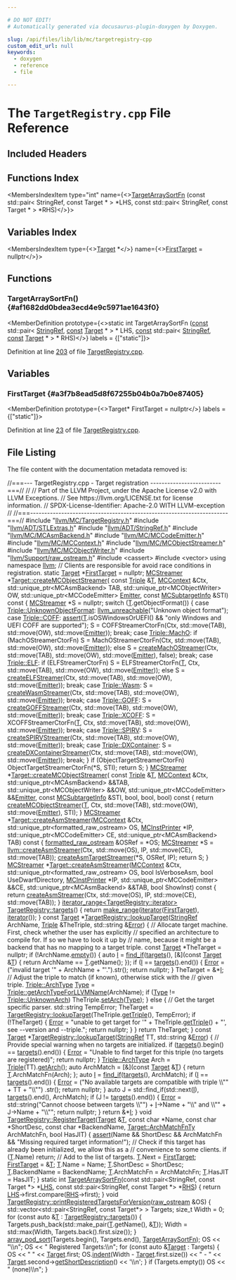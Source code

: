 ```yaml
---

# DO NOT EDIT!
# Automatically generated via docusaurus-plugin-doxygen by Doxygen.

slug: /api/files/lib/lib/mc/targetregistry-cpp
custom_edit_url: null
keywords:
  - doxygen
  - reference
  - file

---
```





# The `TargetRegistry.cpp` File Reference

<DoxygenPage pluginConfig={pluginConfig}>



## Included Headers

<IncludesList>
<IncludesListItem
  filePath="llvm/MC/TargetRegistry.h"
  permalink="/docs/api/files/include/include/llvm/include/llvm/mc/targetregistry-h"
  isLocal="true" />
<IncludesListItem
  filePath="llvm/ADT/STLExtras.h"
  permalink="/docs/api/files/include/include/llvm/include/llvm/adt/stlextras-h"
  isLocal="true" />
<IncludesListItem
  filePath="llvm/ADT/StringRef.h"
  permalink="/docs/api/files/include/include/llvm/include/llvm/adt/stringref-h"
  isLocal="true" />
<IncludesListItem
  filePath="llvm/MC/MCAsmBackend.h"
  permalink="/docs/api/files/include/include/llvm/include/llvm/mc/mcasmbackend-h"
  isLocal="true" />
<IncludesListItem
  filePath="llvm/MC/MCCodeEmitter.h"
  permalink="/docs/api/files/include/include/llvm/include/llvm/mc/mccodeemitter-h"
  isLocal="true" />
<IncludesListItem
  filePath="llvm/MC/MCContext.h"
  permalink="/docs/api/files/include/include/llvm/include/llvm/mc/mccontext-h"
  isLocal="true" />
<IncludesListItem
  filePath="llvm/MC/MCObjectStreamer.h"
  permalink="/docs/api/files/include/include/llvm/include/llvm/mc/mcobjectstreamer-h"
  isLocal="true" />
<IncludesListItem
  filePath="llvm/MC/MCObjectWriter.h"
  permalink="/docs/api/files/include/include/llvm/include/llvm/mc/mcobjectwriter-h"
  isLocal="true" />
<IncludesListItem
  filePath="llvm/Support/raw_ostream.h"
  permalink="/docs/api/files/include/include/llvm/include/llvm/support/raw-ostream-h"
  isLocal="true" />
<IncludesListItem
  filePath="cassert"
  permalink=""
  isLocal="false" />
<IncludesListItem
  filePath="vector"
  permalink=""
  isLocal="false" />
</IncludesList>

## Functions Index

<MembersIndex>

<MembersIndexItem
  type="int"
  name={<><a href="#af1682dd0bdea3ecd4e9c5971ae1643f0">TargetArraySortFn</a> (const std::pair&lt; StringRef, const Target &#42; &gt; &#42;LHS, const std::pair&lt; StringRef, const Target &#42; &gt; &#42;RHS)</>}>
</MembersIndexItem>

</MembersIndex>

## Variables Index

<MembersIndex>

<MembersIndexItem
  type={<><a href="/docs/api/classes/llvm/target">Target</a> &#42;</>}
  name={<><a href="#a3f7b8ead5d8f67255b04b0a7b0e87405">FirstTarget</a> = nullptr</>}>
</MembersIndexItem>

</MembersIndex>


<SectionDefinition>

## Functions

### TargetArraySortFn() {#af1682dd0bdea3ecd4e9c5971ae1643f0}

<MemberDefinition
  prototype={<>static int TargetArraySortFn (<a href="/docs/api/files/lib/lib/target/lib/target/aarch64/aarch64promoteconstant-cpp/#a90f8350fecae261c25be85d38b451bff">const</a> std::pair&lt; <a href="/docs/api/classes/llvm/stringref">StringRef</a>, <a href="/docs/api/files/lib/lib/target/lib/target/aarch64/aarch64promoteconstant-cpp/#a90f8350fecae261c25be85d38b451bff">const</a> <a href="/docs/api/classes/llvm/target">Target</a> &#42; &gt; &#42; LHS, <a href="/docs/api/files/lib/lib/target/lib/target/aarch64/aarch64promoteconstant-cpp/#a90f8350fecae261c25be85d38b451bff">const</a> std::pair&lt; <a href="/docs/api/classes/llvm/stringref">StringRef</a>, <a href="/docs/api/files/lib/lib/target/lib/target/aarch64/aarch64promoteconstant-cpp/#a90f8350fecae261c25be85d38b451bff">const</a> <a href="/docs/api/classes/llvm/target">Target</a> &#42; &gt; &#42; RHS)</>}
  labels = {["static"]}>

Definition at line <a href="#l00203">203</a> of file <a href="/docs/api/files/lib/lib/mc/targetregistry-cpp">TargetRegistry.cpp</a>.
</MemberDefinition>

</SectionDefinition>

<SectionDefinition>

## Variables

### FirstTarget {#a3f7b8ead5d8f67255b04b0a7b0e87405}

<MemberDefinition
  prototype={<>Target&#42; FirstTarget = nullptr</>}
  labels = {["static"]}>

Definition at line <a href="#l00023">23</a> of file <a href="/docs/api/files/lib/lib/mc/targetregistry-cpp">TargetRegistry.cpp</a>.
</MemberDefinition>

</SectionDefinition>

## File Listing

The file content with the documentation metadata removed is:

<ProgramListing>

<Link id="l00001" /><CodeLine lineNumber="1"><Highlight kind="comment">//===--- TargetRegistry.cpp - Target registration -------------------------===//</Highlight><Highlight kind="normal"></Highlight></CodeLine>
<Link id="l00002" /><CodeLine lineNumber="2"><Highlight kind="normal"></Highlight><Highlight kind="comment">//</Highlight><Highlight kind="normal"></Highlight></CodeLine>
<Link id="l00003" /><CodeLine lineNumber="3"><Highlight kind="normal"></Highlight><Highlight kind="comment">// Part of the LLVM Project, under the Apache License v2.0 with LLVM Exceptions.</Highlight><Highlight kind="normal"></Highlight></CodeLine>
<Link id="l00004" /><CodeLine lineNumber="4"><Highlight kind="normal"></Highlight><Highlight kind="comment">// See https://llvm.org/LICENSE.txt for license information.</Highlight><Highlight kind="normal"></Highlight></CodeLine>
<Link id="l00005" /><CodeLine lineNumber="5"><Highlight kind="normal"></Highlight><Highlight kind="comment">// SPDX-License-Identifier: Apache-2.0 WITH LLVM-exception</Highlight><Highlight kind="normal"></Highlight></CodeLine>
<Link id="l00006" /><CodeLine lineNumber="6"><Highlight kind="normal"></Highlight><Highlight kind="comment">//</Highlight><Highlight kind="normal"></Highlight></CodeLine>
<Link id="l00007" /><CodeLine lineNumber="7"><Highlight kind="normal"></Highlight><Highlight kind="comment">//===----------------------------------------------------------------------===//</Highlight><Highlight kind="normal"></Highlight></CodeLine>
<Link id="l00008" /><CodeLine lineNumber="8"><Highlight kind="normal"></Highlight></CodeLine>
<Link id="l00009" /><CodeLine lineNumber="9"><Highlight kind="normal"></Highlight><Highlight kind="preprocessor">#include &quot;<a href="/docs/api/files/include/include/llvm/include/llvm/mc/targetregistry-h">llvm/MC/TargetRegistry.h</a>&quot;</Highlight><Highlight kind="normal"></Highlight></CodeLine>
<Link id="l00010" /><CodeLine lineNumber="10"><Highlight kind="normal"></Highlight><Highlight kind="preprocessor">#include &quot;<a href="/docs/api/files/include/include/llvm/include/llvm/adt/stlextras-h">llvm/ADT/STLExtras.h</a>&quot;</Highlight><Highlight kind="normal"></Highlight></CodeLine>
<Link id="l00011" /><CodeLine lineNumber="11"><Highlight kind="normal"></Highlight><Highlight kind="preprocessor">#include &quot;<a href="/docs/api/files/include/include/llvm/include/llvm/adt/stringref-h">llvm/ADT/StringRef.h</a>&quot;</Highlight><Highlight kind="normal"></Highlight></CodeLine>
<Link id="l00012" /><CodeLine lineNumber="12"><Highlight kind="normal"></Highlight><Highlight kind="preprocessor">#include &quot;<a href="/docs/api/files/include/include/llvm/include/llvm/mc/mcasmbackend-h">llvm/MC/MCAsmBackend.h</a>&quot;</Highlight><Highlight kind="normal"></Highlight></CodeLine>
<Link id="l00013" /><CodeLine lineNumber="13"><Highlight kind="normal"></Highlight><Highlight kind="preprocessor">#include &quot;<a href="/docs/api/files/include/include/llvm/include/llvm/mc/mccodeemitter-h">llvm/MC/MCCodeEmitter.h</a>&quot;</Highlight><Highlight kind="normal"></Highlight></CodeLine>
<Link id="l00014" /><CodeLine lineNumber="14"><Highlight kind="normal"></Highlight><Highlight kind="preprocessor">#include &quot;<a href="/docs/api/files/include/include/llvm/include/llvm/mc/mccontext-h">llvm/MC/MCContext.h</a>&quot;</Highlight><Highlight kind="normal"></Highlight></CodeLine>
<Link id="l00015" /><CodeLine lineNumber="15"><Highlight kind="normal"></Highlight><Highlight kind="preprocessor">#include &quot;<a href="/docs/api/files/include/include/llvm/include/llvm/mc/mcobjectstreamer-h">llvm/MC/MCObjectStreamer.h</a>&quot;</Highlight><Highlight kind="normal"></Highlight></CodeLine>
<Link id="l00016" /><CodeLine lineNumber="16"><Highlight kind="normal"></Highlight><Highlight kind="preprocessor">#include &quot;<a href="/docs/api/files/include/include/llvm/include/llvm/mc/mcobjectwriter-h">llvm/MC/MCObjectWriter.h</a>&quot;</Highlight><Highlight kind="normal"></Highlight></CodeLine>
<Link id="l00017" /><CodeLine lineNumber="17"><Highlight kind="normal"></Highlight><Highlight kind="preprocessor">#include &quot;<a href="/docs/api/files/include/include/llvm/include/llvm/support/raw-ostream-h">llvm/Support/raw&#95;ostream.h</a>&quot;</Highlight><Highlight kind="normal"></Highlight></CodeLine>
<Link id="l00018" /><CodeLine lineNumber="18"><Highlight kind="normal"></Highlight><Highlight kind="preprocessor">#include &lt;cassert&gt;</Highlight><Highlight kind="normal"></Highlight></CodeLine>
<Link id="l00019" /><CodeLine lineNumber="19"><Highlight kind="normal"></Highlight><Highlight kind="preprocessor">#include &lt;vector&gt;</Highlight><Highlight kind="normal"></Highlight></CodeLine>
<Link id="l00020" /><CodeLine lineNumber="20"><Highlight kind="normal"></Highlight><Highlight kind="keyword">using namespace </Highlight><Highlight kind="normal"><a href="/docs/api/namespaces/llvm">llvm</a>;</Highlight></CodeLine>
<Link id="l00021" /><CodeLine lineNumber="21"><Highlight kind="normal"></Highlight></CodeLine>
<Link id="l00022" /><CodeLine lineNumber="22"><Highlight kind="normal"></Highlight><Highlight kind="comment">// Clients are responsible for avoid race conditions in registration.</Highlight><Highlight kind="normal"></Highlight></CodeLine>
<Link id="l00023" /><CodeLine lineNumber="23" lineLink="#a3f7b8ead5d8f67255b04b0a7b0e87405"><Highlight kind="normal"></Highlight><Highlight kind="keyword">static</Highlight><Highlight kind="normal"> <a href="/docs/api/classes/llvm/target">Target</a> &#42;<a href="#a3f7b8ead5d8f67255b04b0a7b0e87405">FirstTarget</a> = </Highlight><Highlight kind="keyword">nullptr</Highlight><Highlight kind="normal">;</Highlight></CodeLine>
<Link id="l00024" /><CodeLine lineNumber="24"><Highlight kind="normal"></Highlight></CodeLine>
<Link id="l00025" /><CodeLine lineNumber="25" lineLink="/docs/api/classes/llvm/target/#a7c1c0e56c4d13dab0c027120fadcafe7"><Highlight kind="normal"><a href="/docs/api/classes/llvm/mcstreamer">MCStreamer</a> &#42;<a href="/docs/api/classes/llvm/target/#a7c1c0e56c4d13dab0c027120fadcafe7">Target::createMCObjectStreamer</a>(</Highlight></CodeLine>
<Link id="l00026" /><CodeLine lineNumber="26"><Highlight kind="normal">    </Highlight><Highlight kind="keyword">const</Highlight><Highlight kind="normal"> <a href="/docs/api/classes/llvm/triple">Triple</a> &amp;<a href="/docs/api/files/lib/lib/target/lib/target/mips/mips16isellowering-cpp/#a0acb682b8260ab1c60b918599864e2e5">T</a>, <a href="/docs/api/classes/llvm/mccontext">MCContext</a> &amp;Ctx, std::unique&#95;ptr&lt;MCAsmBackend&gt; TAB,</Highlight></CodeLine>
<Link id="l00027" /><CodeLine lineNumber="27"><Highlight kind="normal">    std::unique&#95;ptr&lt;MCObjectWriter&gt; OW, std::unique&#95;ptr&lt;MCCodeEmitter&gt; <a href="/docs/api/files/lib/lib/target/lib/target/directx/dxcontainerglobals-cpp/#a4e37c99d7f846fd82966c68def83c4fc">Emitter</a>,</Highlight></CodeLine>
<Link id="l00028" /><CodeLine lineNumber="28"><Highlight kind="normal">    </Highlight><Highlight kind="keyword">const</Highlight><Highlight kind="normal"> <a href="/docs/api/classes/llvm/mcsubtargetinfo">MCSubtargetInfo</a> &amp;STI)</Highlight><Highlight kind="keyword"> const </Highlight><Highlight kind="normal">&#123;</Highlight></CodeLine>
<Link id="l00029" /><CodeLine lineNumber="29"><Highlight kind="normal">  <a href="/docs/api/classes/llvm/mcstreamer">MCStreamer</a> &#42;S = </Highlight><Highlight kind="keyword">nullptr</Highlight><Highlight kind="normal">;</Highlight></CodeLine>
<Link id="l00030" /><CodeLine lineNumber="30"><Highlight kind="normal">  </Highlight><Highlight kind="keywordflow">switch</Highlight><Highlight kind="normal"> (<a href="/docs/api/files/lib/lib/target/lib/target/mips/mips16isellowering-cpp/#a0acb682b8260ab1c60b918599864e2e5">T</a>.getObjectFormat()) &#123;</Highlight></CodeLine>
<Link id="l00031" /><CodeLine lineNumber="31"><Highlight kind="normal">  </Highlight><Highlight kind="keywordflow">case</Highlight><Highlight kind="normal"> <a href="/docs/api/classes/llvm/triple/#a83e907e55fa50e093caa96a0aff96201af2f88d8b470958614a01866d4714b5a4">Triple::UnknownObjectFormat</a>:</Highlight></CodeLine>
<Link id="l00032" /><CodeLine lineNumber="32"><Highlight kind="normal">    <a href="/docs/api/files/include/include/llvm/include/llvm/support/errorhandling-h/#ace243f5c25697a1107cce46626b3dc94">llvm&#95;unreachable</a>(</Highlight><Highlight kind="stringliteral">&quot;Unknown object format&quot;</Highlight><Highlight kind="normal">);</Highlight></CodeLine>
<Link id="l00033" /><CodeLine lineNumber="33"><Highlight kind="normal">  </Highlight><Highlight kind="keywordflow">case</Highlight><Highlight kind="normal"> <a href="/docs/api/classes/llvm/triple/#a83e907e55fa50e093caa96a0aff96201aa943abc041caa1cc4c074bbf38b76267">Triple::COFF</a>:</Highlight></CodeLine>
<Link id="l00034" /><CodeLine lineNumber="34"><Highlight kind="normal">    <a href="/docs/api/files/lib/lib/target/lib/target/amdgpu/silowercontrolflow-cpp/#a4868c5d81c5ccc98c47aeab6244346a0">assert</a>(<a href="/docs/api/files/lib/lib/target/lib/target/mips/mips16isellowering-cpp/#a0acb682b8260ab1c60b918599864e2e5">T</a>.isOSWindowsOrUEFI() &amp;&amp; </Highlight><Highlight kind="stringliteral">&quot;only Windows and UEFI COFF are supported&quot;</Highlight><Highlight kind="normal">);</Highlight></CodeLine>
<Link id="l00035" /><CodeLine lineNumber="35"><Highlight kind="normal">    S = COFFStreamerCtorFn(Ctx, std::move(TAB), std::move(OW),</Highlight></CodeLine>
<Link id="l00036" /><CodeLine lineNumber="36"><Highlight kind="normal">                           std::move(<a href="/docs/api/files/lib/lib/target/lib/target/directx/dxcontainerglobals-cpp/#a4e37c99d7f846fd82966c68def83c4fc">Emitter</a>));</Highlight></CodeLine>
<Link id="l00037" /><CodeLine lineNumber="37"><Highlight kind="normal">    </Highlight><Highlight kind="keywordflow">break</Highlight><Highlight kind="normal">;</Highlight></CodeLine>
<Link id="l00038" /><CodeLine lineNumber="38"><Highlight kind="normal">  </Highlight><Highlight kind="keywordflow">case</Highlight><Highlight kind="normal"> <a href="/docs/api/classes/llvm/triple/#a83e907e55fa50e093caa96a0aff96201a2ed78f59e2d35011e1d1ed0ad96cf411">Triple::MachO</a>:</Highlight></CodeLine>
<Link id="l00039" /><CodeLine lineNumber="39"><Highlight kind="normal">    </Highlight><Highlight kind="keywordflow">if</Highlight><Highlight kind="normal"> (MachOStreamerCtorFn)</Highlight></CodeLine>
<Link id="l00040" /><CodeLine lineNumber="40"><Highlight kind="normal">      S = MachOStreamerCtorFn(Ctx, std::move(TAB), std::move(OW),</Highlight></CodeLine>
<Link id="l00041" /><CodeLine lineNumber="41"><Highlight kind="normal">                              std::move(<a href="/docs/api/files/lib/lib/target/lib/target/directx/dxcontainerglobals-cpp/#a4e37c99d7f846fd82966c68def83c4fc">Emitter</a>));</Highlight></CodeLine>
<Link id="l00042" /><CodeLine lineNumber="42"><Highlight kind="normal">    </Highlight><Highlight kind="keywordflow">else</Highlight><Highlight kind="normal"></Highlight></CodeLine>
<Link id="l00043" /><CodeLine lineNumber="43"><Highlight kind="normal">      S = <a href="/docs/api/namespaces/llvm/#a5b42169c0c7db325d62e91eae0950fa6">createMachOStreamer</a>(Ctx, std::move(TAB), std::move(OW),</Highlight></CodeLine>
<Link id="l00044" /><CodeLine lineNumber="44"><Highlight kind="normal">                              std::move(<a href="/docs/api/files/lib/lib/target/lib/target/directx/dxcontainerglobals-cpp/#a4e37c99d7f846fd82966c68def83c4fc">Emitter</a>), </Highlight><Highlight kind="keyword">false</Highlight><Highlight kind="normal">);</Highlight></CodeLine>
<Link id="l00045" /><CodeLine lineNumber="45"><Highlight kind="normal">    </Highlight><Highlight kind="keywordflow">break</Highlight><Highlight kind="normal">;</Highlight></CodeLine>
<Link id="l00046" /><CodeLine lineNumber="46"><Highlight kind="normal">  </Highlight><Highlight kind="keywordflow">case</Highlight><Highlight kind="normal"> <a href="/docs/api/classes/llvm/triple/#a83e907e55fa50e093caa96a0aff96201a456b64e26b8bcdbd8294689615d8a055">Triple::ELF</a>:</Highlight></CodeLine>
<Link id="l00047" /><CodeLine lineNumber="47"><Highlight kind="normal">    </Highlight><Highlight kind="keywordflow">if</Highlight><Highlight kind="normal"> (ELFStreamerCtorFn)</Highlight></CodeLine>
<Link id="l00048" /><CodeLine lineNumber="48"><Highlight kind="normal">      S = ELFStreamerCtorFn(<a href="/docs/api/files/lib/lib/target/lib/target/mips/mips16isellowering-cpp/#a0acb682b8260ab1c60b918599864e2e5">T</a>, Ctx, std::move(TAB), std::move(OW),</Highlight></CodeLine>
<Link id="l00049" /><CodeLine lineNumber="49"><Highlight kind="normal">                            std::move(<a href="/docs/api/files/lib/lib/target/lib/target/directx/dxcontainerglobals-cpp/#a4e37c99d7f846fd82966c68def83c4fc">Emitter</a>));</Highlight></CodeLine>
<Link id="l00050" /><CodeLine lineNumber="50"><Highlight kind="normal">    </Highlight><Highlight kind="keywordflow">else</Highlight><Highlight kind="normal"></Highlight></CodeLine>
<Link id="l00051" /><CodeLine lineNumber="51"><Highlight kind="normal">      S = <a href="/docs/api/namespaces/llvm/#a32337ea1e38b878e9d49d18531d147fe">createELFStreamer</a>(Ctx, std::move(TAB), std::move(OW),</Highlight></CodeLine>
<Link id="l00052" /><CodeLine lineNumber="52"><Highlight kind="normal">                            std::move(<a href="/docs/api/files/lib/lib/target/lib/target/directx/dxcontainerglobals-cpp/#a4e37c99d7f846fd82966c68def83c4fc">Emitter</a>));</Highlight></CodeLine>
<Link id="l00053" /><CodeLine lineNumber="53"><Highlight kind="normal">    </Highlight><Highlight kind="keywordflow">break</Highlight><Highlight kind="normal">;</Highlight></CodeLine>
<Link id="l00054" /><CodeLine lineNumber="54"><Highlight kind="normal">  </Highlight><Highlight kind="keywordflow">case</Highlight><Highlight kind="normal"> <a href="/docs/api/classes/llvm/triple/#a83e907e55fa50e093caa96a0aff96201a660d4029da29691e97daf8c8aabb1ffb">Triple::Wasm</a>:</Highlight></CodeLine>
<Link id="l00055" /><CodeLine lineNumber="55"><Highlight kind="normal">    S = <a href="/docs/api/namespaces/llvm/#ad5ec3e5ee553aba5637f24572b966e92">createWasmStreamer</a>(Ctx, std::move(TAB), std::move(OW),</Highlight></CodeLine>
<Link id="l00056" /><CodeLine lineNumber="56"><Highlight kind="normal">                           std::move(<a href="/docs/api/files/lib/lib/target/lib/target/directx/dxcontainerglobals-cpp/#a4e37c99d7f846fd82966c68def83c4fc">Emitter</a>));</Highlight></CodeLine>
<Link id="l00057" /><CodeLine lineNumber="57"><Highlight kind="normal">    </Highlight><Highlight kind="keywordflow">break</Highlight><Highlight kind="normal">;</Highlight></CodeLine>
<Link id="l00058" /><CodeLine lineNumber="58"><Highlight kind="normal">  </Highlight><Highlight kind="keywordflow">case</Highlight><Highlight kind="normal"> <a href="/docs/api/classes/llvm/triple/#a83e907e55fa50e093caa96a0aff96201a7d71851eea2209e547ae06c9c03768f5">Triple::GOFF</a>:</Highlight></CodeLine>
<Link id="l00059" /><CodeLine lineNumber="59"><Highlight kind="normal">    S = <a href="/docs/api/namespaces/llvm/#ad78786951b989f470f69d6a4c1fa03ff">createGOFFStreamer</a>(Ctx, std::move(TAB), std::move(OW),</Highlight></CodeLine>
<Link id="l00060" /><CodeLine lineNumber="60"><Highlight kind="normal">                           std::move(<a href="/docs/api/files/lib/lib/target/lib/target/directx/dxcontainerglobals-cpp/#a4e37c99d7f846fd82966c68def83c4fc">Emitter</a>));</Highlight></CodeLine>
<Link id="l00061" /><CodeLine lineNumber="61"><Highlight kind="normal">    </Highlight><Highlight kind="keywordflow">break</Highlight><Highlight kind="normal">;</Highlight></CodeLine>
<Link id="l00062" /><CodeLine lineNumber="62"><Highlight kind="normal">  </Highlight><Highlight kind="keywordflow">case</Highlight><Highlight kind="normal"> <a href="/docs/api/classes/llvm/triple/#a83e907e55fa50e093caa96a0aff96201a1f7d761ca747e66d2ac0caa0d54b1824">Triple::XCOFF</a>:</Highlight></CodeLine>
<Link id="l00063" /><CodeLine lineNumber="63"><Highlight kind="normal">    S = XCOFFStreamerCtorFn(<a href="/docs/api/files/lib/lib/target/lib/target/mips/mips16isellowering-cpp/#a0acb682b8260ab1c60b918599864e2e5">T</a>, Ctx, std::move(TAB), std::move(OW),</Highlight></CodeLine>
<Link id="l00064" /><CodeLine lineNumber="64"><Highlight kind="normal">                            std::move(<a href="/docs/api/files/lib/lib/target/lib/target/directx/dxcontainerglobals-cpp/#a4e37c99d7f846fd82966c68def83c4fc">Emitter</a>));</Highlight></CodeLine>
<Link id="l00065" /><CodeLine lineNumber="65"><Highlight kind="normal">    </Highlight><Highlight kind="keywordflow">break</Highlight><Highlight kind="normal">;</Highlight></CodeLine>
<Link id="l00066" /><CodeLine lineNumber="66"><Highlight kind="normal">  </Highlight><Highlight kind="keywordflow">case</Highlight><Highlight kind="normal"> <a href="/docs/api/classes/llvm/triple/#a83e907e55fa50e093caa96a0aff96201ae057411e10951f5a7dc545e6199c5490">Triple::SPIRV</a>:</Highlight></CodeLine>
<Link id="l00067" /><CodeLine lineNumber="67"><Highlight kind="normal">    S = <a href="/docs/api/namespaces/llvm/#addeab61525f94c5212dea16310bf8feb">createSPIRVStreamer</a>(Ctx, std::move(TAB), std::move(OW),</Highlight></CodeLine>
<Link id="l00068" /><CodeLine lineNumber="68"><Highlight kind="normal">                            std::move(<a href="/docs/api/files/lib/lib/target/lib/target/directx/dxcontainerglobals-cpp/#a4e37c99d7f846fd82966c68def83c4fc">Emitter</a>));</Highlight></CodeLine>
<Link id="l00069" /><CodeLine lineNumber="69"><Highlight kind="normal">    </Highlight><Highlight kind="keywordflow">break</Highlight><Highlight kind="normal">;</Highlight></CodeLine>
<Link id="l00070" /><CodeLine lineNumber="70"><Highlight kind="normal">  </Highlight><Highlight kind="keywordflow">case</Highlight><Highlight kind="normal"> <a href="/docs/api/classes/llvm/triple/#a83e907e55fa50e093caa96a0aff96201a382f97aab858a35311f657a88f998a68">Triple::DXContainer</a>:</Highlight></CodeLine>
<Link id="l00071" /><CodeLine lineNumber="71"><Highlight kind="normal">    S = <a href="/docs/api/namespaces/llvm/#ac739b73fab1d38f4ec8a2a9f2e86b2e3">createDXContainerStreamer</a>(Ctx, std::move(TAB), std::move(OW),</Highlight></CodeLine>
<Link id="l00072" /><CodeLine lineNumber="72"><Highlight kind="normal">                                  std::move(<a href="/docs/api/files/lib/lib/target/lib/target/directx/dxcontainerglobals-cpp/#a4e37c99d7f846fd82966c68def83c4fc">Emitter</a>));</Highlight></CodeLine>
<Link id="l00073" /><CodeLine lineNumber="73"><Highlight kind="normal">    </Highlight><Highlight kind="keywordflow">break</Highlight><Highlight kind="normal">;</Highlight></CodeLine>
<Link id="l00074" /><CodeLine lineNumber="74"><Highlight kind="normal">  &#125;</Highlight></CodeLine>
<Link id="l00075" /><CodeLine lineNumber="75"><Highlight kind="normal">  </Highlight><Highlight kind="keywordflow">if</Highlight><Highlight kind="normal"> (ObjectTargetStreamerCtorFn)</Highlight></CodeLine>
<Link id="l00076" /><CodeLine lineNumber="76"><Highlight kind="normal">    ObjectTargetStreamerCtorFn(&#42;S, STI);</Highlight></CodeLine>
<Link id="l00077" /><CodeLine lineNumber="77"><Highlight kind="normal">  </Highlight><Highlight kind="keywordflow">return</Highlight><Highlight kind="normal"> S;</Highlight></CodeLine>
<Link id="l00078" /><CodeLine lineNumber="78"><Highlight kind="normal">&#125;</Highlight></CodeLine>
<Link id="l00079" /><CodeLine lineNumber="79"><Highlight kind="normal"></Highlight></CodeLine>
<Link id="l00080" /><CodeLine lineNumber="80" lineLink="/docs/api/classes/llvm/target/#a2e145aae51e0dbfdc45799f2b81d314c"><Highlight kind="normal"><a href="/docs/api/classes/llvm/mcstreamer">MCStreamer</a> &#42;<a href="/docs/api/classes/llvm/target/#a7c1c0e56c4d13dab0c027120fadcafe7">Target::createMCObjectStreamer</a>(</Highlight></CodeLine>
<Link id="l00081" /><CodeLine lineNumber="81"><Highlight kind="normal">    </Highlight><Highlight kind="keyword">const</Highlight><Highlight kind="normal"> <a href="/docs/api/classes/llvm/triple">Triple</a> &amp;<a href="/docs/api/files/lib/lib/target/lib/target/mips/mips16isellowering-cpp/#a0acb682b8260ab1c60b918599864e2e5">T</a>, <a href="/docs/api/classes/llvm/mccontext">MCContext</a> &amp;Ctx, std::unique&#95;ptr&lt;MCAsmBackend&gt; &amp;&amp;TAB,</Highlight></CodeLine>
<Link id="l00082" /><CodeLine lineNumber="82"><Highlight kind="normal">    std::unique&#95;ptr&lt;MCObjectWriter&gt; &amp;&amp;OW,</Highlight></CodeLine>
<Link id="l00083" /><CodeLine lineNumber="83"><Highlight kind="normal">    std::unique&#95;ptr&lt;MCCodeEmitter&gt; &amp;&amp;<a href="/docs/api/files/lib/lib/target/lib/target/directx/dxcontainerglobals-cpp/#a4e37c99d7f846fd82966c68def83c4fc">Emitter</a>, </Highlight><Highlight kind="keyword">const</Highlight><Highlight kind="normal"> <a href="/docs/api/classes/llvm/mcsubtargetinfo">MCSubtargetInfo</a> &amp;STI, </Highlight><Highlight kind="keywordtype">bool</Highlight><Highlight kind="normal">,</Highlight></CodeLine>
<Link id="l00084" /><CodeLine lineNumber="84"><Highlight kind="normal">    </Highlight><Highlight kind="keywordtype">bool</Highlight><Highlight kind="normal">, </Highlight><Highlight kind="keywordtype">bool</Highlight><Highlight kind="normal">)</Highlight><Highlight kind="keyword"> const </Highlight><Highlight kind="normal">&#123;</Highlight></CodeLine>
<Link id="l00085" /><CodeLine lineNumber="85"><Highlight kind="normal">  </Highlight><Highlight kind="keywordflow">return</Highlight><Highlight kind="normal"> <a href="/docs/api/classes/llvm/target/#a7c1c0e56c4d13dab0c027120fadcafe7">createMCObjectStreamer</a>(<a href="/docs/api/files/lib/lib/target/lib/target/mips/mips16isellowering-cpp/#a0acb682b8260ab1c60b918599864e2e5">T</a>, Ctx, std::move(TAB), std::move(OW),</Highlight></CodeLine>
<Link id="l00086" /><CodeLine lineNumber="86"><Highlight kind="normal">                                std::move(<a href="/docs/api/files/lib/lib/target/lib/target/directx/dxcontainerglobals-cpp/#a4e37c99d7f846fd82966c68def83c4fc">Emitter</a>), STI);</Highlight></CodeLine>
<Link id="l00087" /><CodeLine lineNumber="87"><Highlight kind="normal">&#125;</Highlight></CodeLine>
<Link id="l00088" /><CodeLine lineNumber="88"><Highlight kind="normal"></Highlight></CodeLine>
<Link id="l00089" /><CodeLine lineNumber="89" lineLink="/docs/api/classes/llvm/target/#aef9d1d02691bc877336d27be1c71a1c6"><Highlight kind="normal"><a href="/docs/api/classes/llvm/mcstreamer">MCStreamer</a> &#42;<a href="/docs/api/classes/llvm/target/#aef9d1d02691bc877336d27be1c71a1c6">Target::createAsmStreamer</a>(<a href="/docs/api/classes/llvm/mccontext">MCContext</a> &amp;Ctx,</Highlight></CodeLine>
<Link id="l00090" /><CodeLine lineNumber="90"><Highlight kind="normal">                                      std::unique&#95;ptr&lt;formatted&#95;raw&#95;ostream&gt; OS,</Highlight></CodeLine>
<Link id="l00091" /><CodeLine lineNumber="91"><Highlight kind="normal">                                      <a href="/docs/api/classes/llvm/mcinstprinter">MCInstPrinter</a> &#42;IP,</Highlight></CodeLine>
<Link id="l00092" /><CodeLine lineNumber="92"><Highlight kind="normal">                                      std::unique&#95;ptr&lt;MCCodeEmitter&gt; CE,</Highlight></CodeLine>
<Link id="l00093" /><CodeLine lineNumber="93"><Highlight kind="normal">                                      std::unique&#95;ptr&lt;MCAsmBackend&gt; TAB)</Highlight><Highlight kind="keyword"> const </Highlight><Highlight kind="normal">&#123;</Highlight></CodeLine>
<Link id="l00094" /><CodeLine lineNumber="94"><Highlight kind="normal">  <a href="/docs/api/classes/llvm/formatted-raw-ostream">formatted&#95;raw&#95;ostream</a> &amp;OSRef = &#42;OS;</Highlight></CodeLine>
<Link id="l00095" /><CodeLine lineNumber="95"><Highlight kind="normal">  <a href="/docs/api/classes/llvm/mcstreamer">MCStreamer</a> &#42;S = <a href="/docs/api/namespaces/llvm/#a24b9ec99014d8eeef69271383962ef91">llvm::createAsmStreamer</a>(Ctx, std::move(OS), IP,</Highlight></CodeLine>
<Link id="l00096" /><CodeLine lineNumber="96"><Highlight kind="normal">                                          std::move(CE), std::move(TAB));</Highlight></CodeLine>
<Link id="l00097" /><CodeLine lineNumber="97"><Highlight kind="normal">  <a href="/docs/api/classes/llvm/target/#a6eb8dbeb29b86c07753a74ae92b81809">createAsmTargetStreamer</a>(&#42;S, OSRef, IP);</Highlight></CodeLine>
<Link id="l00098" /><CodeLine lineNumber="98"><Highlight kind="normal">  </Highlight><Highlight kind="keywordflow">return</Highlight><Highlight kind="normal"> S;</Highlight></CodeLine>
<Link id="l00099" /><CodeLine lineNumber="99"><Highlight kind="normal">&#125;</Highlight></CodeLine>
<Link id="l00100" /><CodeLine lineNumber="100"><Highlight kind="normal"></Highlight></CodeLine>
<Link id="l00101" /><CodeLine lineNumber="101" lineLink="/docs/api/classes/llvm/target/#a711b9c28d7cb0fa600468e32dab39cf9"><Highlight kind="normal"><a href="/docs/api/classes/llvm/mcstreamer">MCStreamer</a> &#42;<a href="/docs/api/classes/llvm/target/#aef9d1d02691bc877336d27be1c71a1c6">Target::createAsmStreamer</a>(<a href="/docs/api/classes/llvm/mccontext">MCContext</a> &amp;Ctx,</Highlight></CodeLine>
<Link id="l00102" /><CodeLine lineNumber="102"><Highlight kind="normal">                                      std::unique&#95;ptr&lt;formatted&#95;raw&#95;ostream&gt; OS,</Highlight></CodeLine>
<Link id="l00103" /><CodeLine lineNumber="103"><Highlight kind="normal">                                      </Highlight><Highlight kind="keywordtype">bool</Highlight><Highlight kind="normal"> IsVerboseAsm, </Highlight><Highlight kind="keywordtype">bool</Highlight><Highlight kind="normal"> UseDwarfDirectory,</Highlight></CodeLine>
<Link id="l00104" /><CodeLine lineNumber="104"><Highlight kind="normal">                                      <a href="/docs/api/classes/llvm/mcinstprinter">MCInstPrinter</a> &#42;IP,</Highlight></CodeLine>
<Link id="l00105" /><CodeLine lineNumber="105"><Highlight kind="normal">                                      std::unique&#95;ptr&lt;MCCodeEmitter&gt; &amp;&amp;CE,</Highlight></CodeLine>
<Link id="l00106" /><CodeLine lineNumber="106"><Highlight kind="normal">                                      std::unique&#95;ptr&lt;MCAsmBackend&gt; &amp;&amp;TAB,</Highlight></CodeLine>
<Link id="l00107" /><CodeLine lineNumber="107"><Highlight kind="normal">                                      </Highlight><Highlight kind="keywordtype">bool</Highlight><Highlight kind="normal"> ShowInst)</Highlight><Highlight kind="keyword"> const </Highlight><Highlight kind="normal">&#123;</Highlight></CodeLine>
<Link id="l00108" /><CodeLine lineNumber="108"><Highlight kind="normal">  </Highlight><Highlight kind="keywordflow">return</Highlight><Highlight kind="normal"> <a href="/docs/api/classes/llvm/target/#aef9d1d02691bc877336d27be1c71a1c6">createAsmStreamer</a>(Ctx, std::move(OS), IP, std::move(CE),</Highlight></CodeLine>
<Link id="l00109" /><CodeLine lineNumber="109"><Highlight kind="normal">                           std::move(TAB));</Highlight></CodeLine>
<Link id="l00110" /><CodeLine lineNumber="110"><Highlight kind="normal">&#125;</Highlight></CodeLine>
<Link id="l00111" /><CodeLine lineNumber="111"><Highlight kind="normal"></Highlight></CodeLine>
<Link id="l00112" /><CodeLine lineNumber="112" lineLink="/docs/api/structs/llvm/targetregistry/#ad1ae7fa8c7edcabe75a0fef8b6b91b98"><Highlight kind="normal"><a href="/docs/api/classes/llvm/iterator-range">iterator&#95;range&lt;TargetRegistry::iterator&gt;</a> <a href="/docs/api/structs/llvm/targetregistry/#ad1ae7fa8c7edcabe75a0fef8b6b91b98">TargetRegistry::targets</a>() &#123;</Highlight></CodeLine>
<Link id="l00113" /><CodeLine lineNumber="113"><Highlight kind="normal">  </Highlight><Highlight kind="keywordflow">return</Highlight><Highlight kind="normal"> <a href="/docs/api/namespaces/llvm/#a341215803e83773a3e97860dc291f121">make&#95;range</a>(<a href="/docs/api/classes/llvm/targetregistry/iterator">iterator</a>(<a href="#a3f7b8ead5d8f67255b04b0a7b0e87405">FirstTarget</a>), <a href="/docs/api/classes/llvm/targetregistry/iterator">iterator</a>());</Highlight></CodeLine>
<Link id="l00114" /><CodeLine lineNumber="114"><Highlight kind="normal">&#125;</Highlight></CodeLine>
<Link id="l00115" /><CodeLine lineNumber="115"><Highlight kind="normal"></Highlight></CodeLine>
<Link id="l00116" /><CodeLine lineNumber="116" lineLink="/docs/api/structs/llvm/targetregistry/#a9a9a7989eeb174879ae8581e33e61824"><Highlight kind="normal"></Highlight><Highlight kind="keyword">const</Highlight><Highlight kind="normal"> <a href="/docs/api/classes/llvm/target">Target</a> &#42;<a href="/docs/api/structs/llvm/targetregistry/#a85a69009ec328d5835241f56fb62cc6d">TargetRegistry::lookupTarget</a>(<a href="/docs/api/classes/llvm/stringref">StringRef</a> ArchName,</Highlight></CodeLine>
<Link id="l00117" /><CodeLine lineNumber="117"><Highlight kind="normal">                                           <a href="/docs/api/classes/llvm/triple">Triple</a> &amp;TheTriple,</Highlight></CodeLine>
<Link id="l00118" /><CodeLine lineNumber="118"><Highlight kind="normal">                                           std::string &amp;<a href="/docs/api/classes/llvm/error">Error</a>) &#123;</Highlight></CodeLine>
<Link id="l00119" /><CodeLine lineNumber="119"><Highlight kind="normal">  </Highlight><Highlight kind="comment">// Allocate target machine.  First, check whether the user has explicitly</Highlight><Highlight kind="normal"></Highlight></CodeLine>
<Link id="l00120" /><CodeLine lineNumber="120"><Highlight kind="normal">  </Highlight><Highlight kind="comment">// specified an architecture to compile for. If so we have to look it up by</Highlight><Highlight kind="normal"></Highlight></CodeLine>
<Link id="l00121" /><CodeLine lineNumber="121"><Highlight kind="normal">  </Highlight><Highlight kind="comment">// name, because it might be a backend that has no mapping to a target triple.</Highlight><Highlight kind="normal"></Highlight></CodeLine>
<Link id="l00122" /><CodeLine lineNumber="122"><Highlight kind="normal">  </Highlight><Highlight kind="keyword">const</Highlight><Highlight kind="normal"> <a href="/docs/api/classes/llvm/target">Target</a> &#42;TheTarget = </Highlight><Highlight kind="keyword">nullptr</Highlight><Highlight kind="normal">;</Highlight></CodeLine>
<Link id="l00123" /><CodeLine lineNumber="123"><Highlight kind="normal">  </Highlight><Highlight kind="keywordflow">if</Highlight><Highlight kind="normal"> (!ArchName.<a href="/docs/api/classes/llvm/stringref/#a2dc80c585ad5882da8cae7b5968f7e74">empty</a>()) &#123;</Highlight></CodeLine>
<Link id="l00124" /><CodeLine lineNumber="124"><Highlight kind="normal">    </Highlight><Highlight kind="keyword">auto</Highlight><Highlight kind="normal"> <a href="/docs/api/files/lib/lib/support/md5-cpp/#ac0eafdc9ee161b71e7af98af736952fd">I</a> = <a href="/docs/api/namespaces/llvm/#ac78c09ae232b2ce188ff590d51e3c268">find&#95;if</a>(<a href="/docs/api/structs/llvm/targetregistry/#ad1ae7fa8c7edcabe75a0fef8b6b91b98">targets</a>(),</Highlight></CodeLine>
<Link id="l00125" /><CodeLine lineNumber="125"><Highlight kind="normal">                     &#91;&amp;&#93;(</Highlight><Highlight kind="keyword">const</Highlight><Highlight kind="normal"> <a href="/docs/api/classes/llvm/target">Target</a> &amp;<a href="/docs/api/files/lib/lib/target/lib/target/mips/mips16isellowering-cpp/#a0acb682b8260ab1c60b918599864e2e5">T</a>) &#123; </Highlight><Highlight kind="keywordflow">return</Highlight><Highlight kind="normal"> ArchName == <a href="/docs/api/files/lib/lib/target/lib/target/mips/mips16isellowering-cpp/#a0acb682b8260ab1c60b918599864e2e5">T</a>.getName(); &#125;);</Highlight></CodeLine>
<Link id="l00126" /><CodeLine lineNumber="126"><Highlight kind="normal"></Highlight></CodeLine>
<Link id="l00127" /><CodeLine lineNumber="127"><Highlight kind="normal">    </Highlight><Highlight kind="keywordflow">if</Highlight><Highlight kind="normal"> (<a href="/docs/api/files/lib/lib/support/md5-cpp/#ac0eafdc9ee161b71e7af98af736952fd">I</a> == <a href="/docs/api/structs/llvm/targetregistry/#ad1ae7fa8c7edcabe75a0fef8b6b91b98">targets</a>().end()) &#123;</Highlight></CodeLine>
<Link id="l00128" /><CodeLine lineNumber="128"><Highlight kind="normal">      <a href="/docs/api/classes/llvm/error">Error</a> = (</Highlight><Highlight kind="stringliteral">&quot;invalid target &#39;&quot;</Highlight><Highlight kind="normal"> + ArchName + </Highlight><Highlight kind="stringliteral">&quot;&#39;.&quot;</Highlight><Highlight kind="normal">).str();</Highlight></CodeLine>
<Link id="l00129" /><CodeLine lineNumber="129"><Highlight kind="normal">      </Highlight><Highlight kind="keywordflow">return</Highlight><Highlight kind="normal"> </Highlight><Highlight kind="keyword">nullptr</Highlight><Highlight kind="normal">;</Highlight></CodeLine>
<Link id="l00130" /><CodeLine lineNumber="130"><Highlight kind="normal">    &#125;</Highlight></CodeLine>
<Link id="l00131" /><CodeLine lineNumber="131"><Highlight kind="normal"></Highlight></CodeLine>
<Link id="l00132" /><CodeLine lineNumber="132"><Highlight kind="normal">    TheTarget = &amp;&#42;<a href="/docs/api/files/lib/lib/support/md5-cpp/#ac0eafdc9ee161b71e7af98af736952fd">I</a>;</Highlight></CodeLine>
<Link id="l00133" /><CodeLine lineNumber="133"><Highlight kind="normal"></Highlight></CodeLine>
<Link id="l00134" /><CodeLine lineNumber="134"><Highlight kind="normal">    </Highlight><Highlight kind="comment">// Adjust the triple to match (if known), otherwise stick with the</Highlight><Highlight kind="normal"></Highlight></CodeLine>
<Link id="l00135" /><CodeLine lineNumber="135"><Highlight kind="normal">    </Highlight><Highlight kind="comment">// given triple.</Highlight><Highlight kind="normal"></Highlight></CodeLine>
<Link id="l00136" /><CodeLine lineNumber="136"><Highlight kind="normal">    <a href="/docs/api/classes/llvm/triple/#a547abd13f7a3c063aa72c8192a868154">Triple::ArchType</a> <a href="/docs/api/classes/llvm/type">Type</a> = <a href="/docs/api/classes/llvm/triple/#a5d5efe3bb966ce825560b2e6dd46f8ec">Triple::getArchTypeForLLVMName</a>(ArchName);</Highlight></CodeLine>
<Link id="l00137" /><CodeLine lineNumber="137"><Highlight kind="normal">    </Highlight><Highlight kind="keywordflow">if</Highlight><Highlight kind="normal"> (<a href="/docs/api/classes/llvm/type">Type</a> != <a href="/docs/api/classes/llvm/triple/#a547abd13f7a3c063aa72c8192a868154a5b44ea359fcb23c7b1bfdc029979614c">Triple::UnknownArch</a>)</Highlight></CodeLine>
<Link id="l00138" /><CodeLine lineNumber="138"><Highlight kind="normal">      TheTriple.<a href="/docs/api/classes/llvm/triple/#af70f4019638c4a7cccaaad403c25c048">setArch</a>(<a href="/docs/api/classes/llvm/type">Type</a>);</Highlight></CodeLine>
<Link id="l00139" /><CodeLine lineNumber="139"><Highlight kind="normal">  &#125; </Highlight><Highlight kind="keywordflow">else</Highlight><Highlight kind="normal"> &#123;</Highlight></CodeLine>
<Link id="l00140" /><CodeLine lineNumber="140"><Highlight kind="normal">    </Highlight><Highlight kind="comment">// Get the target specific parser.</Highlight><Highlight kind="normal"></Highlight></CodeLine>
<Link id="l00141" /><CodeLine lineNumber="141"><Highlight kind="normal">    std::string TempError;</Highlight></CodeLine>
<Link id="l00142" /><CodeLine lineNumber="142"><Highlight kind="normal">    TheTarget = <a href="/docs/api/structs/llvm/targetregistry/#a85a69009ec328d5835241f56fb62cc6d">TargetRegistry::lookupTarget</a>(TheTriple.<a href="/docs/api/classes/llvm/triple/#a7bc9985614536143e793244dfb66028c">getTriple</a>(), TempError);</Highlight></CodeLine>
<Link id="l00143" /><CodeLine lineNumber="143"><Highlight kind="normal">    </Highlight><Highlight kind="keywordflow">if</Highlight><Highlight kind="normal"> (!TheTarget) &#123;</Highlight></CodeLine>
<Link id="l00144" /><CodeLine lineNumber="144"><Highlight kind="normal">      <a href="/docs/api/classes/llvm/error">Error</a> = </Highlight><Highlight kind="stringliteral">&quot;unable to get target for &#39;&quot;</Highlight><Highlight kind="normal"> + TheTriple.<a href="/docs/api/classes/llvm/triple/#a7bc9985614536143e793244dfb66028c">getTriple</a>() +</Highlight></CodeLine>
<Link id="l00145" /><CodeLine lineNumber="145"><Highlight kind="normal">              </Highlight><Highlight kind="stringliteral">&quot;&#39;, see --version and --triple.&quot;</Highlight><Highlight kind="normal">;</Highlight></CodeLine>
<Link id="l00146" /><CodeLine lineNumber="146"><Highlight kind="normal">      </Highlight><Highlight kind="keywordflow">return</Highlight><Highlight kind="normal"> </Highlight><Highlight kind="keyword">nullptr</Highlight><Highlight kind="normal">;</Highlight></CodeLine>
<Link id="l00147" /><CodeLine lineNumber="147"><Highlight kind="normal">    &#125;</Highlight></CodeLine>
<Link id="l00148" /><CodeLine lineNumber="148"><Highlight kind="normal">  &#125;</Highlight></CodeLine>
<Link id="l00149" /><CodeLine lineNumber="149"><Highlight kind="normal"></Highlight></CodeLine>
<Link id="l00150" /><CodeLine lineNumber="150"><Highlight kind="normal">  </Highlight><Highlight kind="keywordflow">return</Highlight><Highlight kind="normal"> TheTarget;</Highlight></CodeLine>
<Link id="l00151" /><CodeLine lineNumber="151"><Highlight kind="normal">&#125;</Highlight></CodeLine>
<Link id="l00152" /><CodeLine lineNumber="152"><Highlight kind="normal"></Highlight></CodeLine>
<Link id="l00153" /><CodeLine lineNumber="153" lineLink="/docs/api/structs/llvm/targetregistry/#a85a69009ec328d5835241f56fb62cc6d"><Highlight kind="normal"></Highlight><Highlight kind="keyword">const</Highlight><Highlight kind="normal"> <a href="/docs/api/classes/llvm/target">Target</a> &#42;<a href="/docs/api/structs/llvm/targetregistry/#a85a69009ec328d5835241f56fb62cc6d">TargetRegistry::lookupTarget</a>(<a href="/docs/api/classes/llvm/stringref">StringRef</a> TT, std::string &amp;<a href="/docs/api/classes/llvm/error">Error</a>) &#123;</Highlight></CodeLine>
<Link id="l00154" /><CodeLine lineNumber="154"><Highlight kind="normal">  </Highlight><Highlight kind="comment">// Provide special warning when no targets are initialized.</Highlight><Highlight kind="normal"></Highlight></CodeLine>
<Link id="l00155" /><CodeLine lineNumber="155"><Highlight kind="normal">  </Highlight><Highlight kind="keywordflow">if</Highlight><Highlight kind="normal"> (<a href="/docs/api/structs/llvm/targetregistry/#ad1ae7fa8c7edcabe75a0fef8b6b91b98">targets</a>().begin() == <a href="/docs/api/structs/llvm/targetregistry/#ad1ae7fa8c7edcabe75a0fef8b6b91b98">targets</a>().end()) &#123;</Highlight></CodeLine>
<Link id="l00156" /><CodeLine lineNumber="156"><Highlight kind="normal">    <a href="/docs/api/classes/llvm/error">Error</a> = </Highlight><Highlight kind="stringliteral">&quot;Unable to find target for this triple (no targets are registered)&quot;</Highlight><Highlight kind="normal">;</Highlight></CodeLine>
<Link id="l00157" /><CodeLine lineNumber="157"><Highlight kind="normal">    </Highlight><Highlight kind="keywordflow">return</Highlight><Highlight kind="normal"> </Highlight><Highlight kind="keyword">nullptr</Highlight><Highlight kind="normal">;</Highlight></CodeLine>
<Link id="l00158" /><CodeLine lineNumber="158"><Highlight kind="normal">  &#125;</Highlight></CodeLine>
<Link id="l00159" /><CodeLine lineNumber="159"><Highlight kind="normal">  <a href="/docs/api/classes/llvm/triple/#a547abd13f7a3c063aa72c8192a868154">Triple::ArchType</a> Arch = <a href="/docs/api/classes/llvm/triple">Triple</a>(TT).<a href="/docs/api/classes/llvm/triple/#a5fc23559f17bbe5ff83ec0fed0a5fdcf">getArch</a>();</Highlight></CodeLine>
<Link id="l00160" /><CodeLine lineNumber="160"><Highlight kind="normal">  </Highlight><Highlight kind="keyword">auto</Highlight><Highlight kind="normal"> ArchMatch = &#91;&amp;&#93;(</Highlight><Highlight kind="keyword">const</Highlight><Highlight kind="normal"> <a href="/docs/api/classes/llvm/target">Target</a> &amp;<a href="/docs/api/files/lib/lib/target/lib/target/mips/mips16isellowering-cpp/#a0acb682b8260ab1c60b918599864e2e5">T</a>) &#123; </Highlight><Highlight kind="keywordflow">return</Highlight><Highlight kind="normal"> <a href="/docs/api/files/lib/lib/target/lib/target/mips/mips16isellowering-cpp/#a0acb682b8260ab1c60b918599864e2e5">T</a>.ArchMatchFn(Arch); &#125;;</Highlight></CodeLine>
<Link id="l00161" /><CodeLine lineNumber="161"><Highlight kind="normal">  </Highlight><Highlight kind="keyword">auto</Highlight><Highlight kind="normal"> <a href="/docs/api/files/lib/lib/support/md5-cpp/#ac0eafdc9ee161b71e7af98af736952fd">I</a> = <a href="/docs/api/namespaces/llvm/#ac78c09ae232b2ce188ff590d51e3c268">find&#95;if</a>(<a href="/docs/api/structs/llvm/targetregistry/#ad1ae7fa8c7edcabe75a0fef8b6b91b98">targets</a>(), ArchMatch);</Highlight></CodeLine>
<Link id="l00162" /><CodeLine lineNumber="162"><Highlight kind="normal"></Highlight></CodeLine>
<Link id="l00163" /><CodeLine lineNumber="163"><Highlight kind="normal">  </Highlight><Highlight kind="keywordflow">if</Highlight><Highlight kind="normal"> (<a href="/docs/api/files/lib/lib/support/md5-cpp/#ac0eafdc9ee161b71e7af98af736952fd">I</a> == <a href="/docs/api/structs/llvm/targetregistry/#ad1ae7fa8c7edcabe75a0fef8b6b91b98">targets</a>().end()) &#123;</Highlight></CodeLine>
<Link id="l00164" /><CodeLine lineNumber="164"><Highlight kind="normal">    <a href="/docs/api/classes/llvm/error">Error</a> = (</Highlight><Highlight kind="stringliteral">&quot;No available targets are compatible with triple \\&quot;&quot;</Highlight><Highlight kind="normal"> + TT + </Highlight><Highlight kind="stringliteral">&quot;\\&quot;&quot;</Highlight><Highlight kind="normal">)</Highlight></CodeLine>
<Link id="l00165" /><CodeLine lineNumber="165"><Highlight kind="normal">                .str();</Highlight></CodeLine>
<Link id="l00166" /><CodeLine lineNumber="166"><Highlight kind="normal">    </Highlight><Highlight kind="keywordflow">return</Highlight><Highlight kind="normal"> </Highlight><Highlight kind="keyword">nullptr</Highlight><Highlight kind="normal">;</Highlight></CodeLine>
<Link id="l00167" /><CodeLine lineNumber="167"><Highlight kind="normal">  &#125;</Highlight></CodeLine>
<Link id="l00168" /><CodeLine lineNumber="168"><Highlight kind="normal"></Highlight></CodeLine>
<Link id="l00169" /><CodeLine lineNumber="169"><Highlight kind="normal">  </Highlight><Highlight kind="keyword">auto</Highlight><Highlight kind="normal"> J = std::find&#95;if(std::next(<a href="/docs/api/files/lib/lib/support/md5-cpp/#ac0eafdc9ee161b71e7af98af736952fd">I</a>), <a href="/docs/api/structs/llvm/targetregistry/#ad1ae7fa8c7edcabe75a0fef8b6b91b98">targets</a>().end(), ArchMatch);</Highlight></CodeLine>
<Link id="l00170" /><CodeLine lineNumber="170"><Highlight kind="normal">  </Highlight><Highlight kind="keywordflow">if</Highlight><Highlight kind="normal"> (J != <a href="/docs/api/structs/llvm/targetregistry/#ad1ae7fa8c7edcabe75a0fef8b6b91b98">targets</a>().end()) &#123;</Highlight></CodeLine>
<Link id="l00171" /><CodeLine lineNumber="171"><Highlight kind="normal">    <a href="/docs/api/classes/llvm/error">Error</a> = std::string(</Highlight><Highlight kind="stringliteral">&quot;Cannot choose between targets \\&quot;&quot;</Highlight><Highlight kind="normal">) + <a href="/docs/api/files/lib/lib/support/md5-cpp/#ac0eafdc9ee161b71e7af98af736952fd">I</a>-&gt;Name +</Highlight></CodeLine>
<Link id="l00172" /><CodeLine lineNumber="172"><Highlight kind="normal">            </Highlight><Highlight kind="stringliteral">&quot;\\&quot; and \\&quot;&quot;</Highlight><Highlight kind="normal"> + J-&gt;Name + </Highlight><Highlight kind="stringliteral">&quot;\\&quot;&quot;</Highlight><Highlight kind="normal">;</Highlight></CodeLine>
<Link id="l00173" /><CodeLine lineNumber="173"><Highlight kind="normal">    </Highlight><Highlight kind="keywordflow">return</Highlight><Highlight kind="normal"> </Highlight><Highlight kind="keyword">nullptr</Highlight><Highlight kind="normal">;</Highlight></CodeLine>
<Link id="l00174" /><CodeLine lineNumber="174"><Highlight kind="normal">  &#125;</Highlight></CodeLine>
<Link id="l00175" /><CodeLine lineNumber="175"><Highlight kind="normal"></Highlight></CodeLine>
<Link id="l00176" /><CodeLine lineNumber="176"><Highlight kind="normal">  </Highlight><Highlight kind="keywordflow">return</Highlight><Highlight kind="normal"> &amp;&#42;<a href="/docs/api/files/lib/lib/support/md5-cpp/#ac0eafdc9ee161b71e7af98af736952fd">I</a>;</Highlight></CodeLine>
<Link id="l00177" /><CodeLine lineNumber="177"><Highlight kind="normal">&#125;</Highlight></CodeLine>
<Link id="l00178" /><CodeLine lineNumber="178"><Highlight kind="normal"></Highlight></CodeLine>
<Link id="l00179" /><CodeLine lineNumber="179" lineLink="/docs/api/structs/llvm/targetregistry/#abb58373a69ea039dfcce69b9d1ba9ccb"><Highlight kind="normal"></Highlight><Highlight kind="keywordtype">void</Highlight><Highlight kind="normal"> <a href="/docs/api/structs/llvm/targetregistry/#abb58373a69ea039dfcce69b9d1ba9ccb">TargetRegistry::RegisterTarget</a>(<a href="/docs/api/classes/llvm/target">Target</a> &amp;<a href="/docs/api/files/lib/lib/target/lib/target/mips/mips16isellowering-cpp/#a0acb682b8260ab1c60b918599864e2e5">T</a>, </Highlight><Highlight kind="keyword">const</Highlight><Highlight kind="normal"> </Highlight><Highlight kind="keywordtype">char</Highlight><Highlight kind="normal"> &#42;Name,</Highlight></CodeLine>
<Link id="l00180" /><CodeLine lineNumber="180"><Highlight kind="normal">                                    </Highlight><Highlight kind="keyword">const</Highlight><Highlight kind="normal"> </Highlight><Highlight kind="keywordtype">char</Highlight><Highlight kind="normal"> &#42;ShortDesc,</Highlight></CodeLine>
<Link id="l00181" /><CodeLine lineNumber="181"><Highlight kind="normal">                                    </Highlight><Highlight kind="keyword">const</Highlight><Highlight kind="normal"> </Highlight><Highlight kind="keywordtype">char</Highlight><Highlight kind="normal"> &#42;BackendName,</Highlight></CodeLine>
<Link id="l00182" /><CodeLine lineNumber="182"><Highlight kind="normal">                                    <a href="/docs/api/classes/llvm/target/#a8246d27a463d60ef213642d571744a98">Target::ArchMatchFnTy</a> ArchMatchFn,</Highlight></CodeLine>
<Link id="l00183" /><CodeLine lineNumber="183"><Highlight kind="normal">                                    </Highlight><Highlight kind="keywordtype">bool</Highlight><Highlight kind="normal"> HasJIT) &#123;</Highlight></CodeLine>
<Link id="l00184" /><CodeLine lineNumber="184"><Highlight kind="normal">  <a href="/docs/api/files/lib/lib/target/lib/target/amdgpu/silowercontrolflow-cpp/#a4868c5d81c5ccc98c47aeab6244346a0">assert</a>(Name &amp;&amp; ShortDesc &amp;&amp; ArchMatchFn &amp;&amp;</Highlight></CodeLine>
<Link id="l00185" /><CodeLine lineNumber="185"><Highlight kind="normal">         </Highlight><Highlight kind="stringliteral">&quot;Missing required target information!&quot;</Highlight><Highlight kind="normal">);</Highlight></CodeLine>
<Link id="l00186" /><CodeLine lineNumber="186"><Highlight kind="normal"></Highlight></CodeLine>
<Link id="l00187" /><CodeLine lineNumber="187"><Highlight kind="normal">  </Highlight><Highlight kind="comment">// Check if this target has already been initialized, we allow this as a</Highlight><Highlight kind="normal"></Highlight></CodeLine>
<Link id="l00188" /><CodeLine lineNumber="188"><Highlight kind="normal">  </Highlight><Highlight kind="comment">// convenience to some clients.</Highlight><Highlight kind="normal"></Highlight></CodeLine>
<Link id="l00189" /><CodeLine lineNumber="189"><Highlight kind="normal">  </Highlight><Highlight kind="keywordflow">if</Highlight><Highlight kind="normal"> (<a href="/docs/api/files/lib/lib/target/lib/target/mips/mips16isellowering-cpp/#a0acb682b8260ab1c60b918599864e2e5">T</a>.Name)</Highlight></CodeLine>
<Link id="l00190" /><CodeLine lineNumber="190"><Highlight kind="normal">    </Highlight><Highlight kind="keywordflow">return</Highlight><Highlight kind="normal">;</Highlight></CodeLine>
<Link id="l00191" /><CodeLine lineNumber="191"><Highlight kind="normal"></Highlight></CodeLine>
<Link id="l00192" /><CodeLine lineNumber="192"><Highlight kind="normal">  </Highlight><Highlight kind="comment">// Add to the list of targets.</Highlight><Highlight kind="normal"></Highlight></CodeLine>
<Link id="l00193" /><CodeLine lineNumber="193"><Highlight kind="normal">  <a href="/docs/api/files/lib/lib/target/lib/target/mips/mips16isellowering-cpp/#a0acb682b8260ab1c60b918599864e2e5">T</a>.Next = <a href="#a3f7b8ead5d8f67255b04b0a7b0e87405">FirstTarget</a>;</Highlight></CodeLine>
<Link id="l00194" /><CodeLine lineNumber="194"><Highlight kind="normal">  <a href="#a3f7b8ead5d8f67255b04b0a7b0e87405">FirstTarget</a> = &amp;<a href="/docs/api/files/lib/lib/target/lib/target/mips/mips16isellowering-cpp/#a0acb682b8260ab1c60b918599864e2e5">T</a>;</Highlight></CodeLine>
<Link id="l00195" /><CodeLine lineNumber="195"><Highlight kind="normal"></Highlight></CodeLine>
<Link id="l00196" /><CodeLine lineNumber="196"><Highlight kind="normal">  <a href="/docs/api/files/lib/lib/target/lib/target/mips/mips16isellowering-cpp/#a0acb682b8260ab1c60b918599864e2e5">T</a>.Name = Name;</Highlight></CodeLine>
<Link id="l00197" /><CodeLine lineNumber="197"><Highlight kind="normal">  <a href="/docs/api/files/lib/lib/target/lib/target/mips/mips16isellowering-cpp/#a0acb682b8260ab1c60b918599864e2e5">T</a>.ShortDesc = ShortDesc;</Highlight></CodeLine>
<Link id="l00198" /><CodeLine lineNumber="198"><Highlight kind="normal">  <a href="/docs/api/files/lib/lib/target/lib/target/mips/mips16isellowering-cpp/#a0acb682b8260ab1c60b918599864e2e5">T</a>.BackendName = BackendName;</Highlight></CodeLine>
<Link id="l00199" /><CodeLine lineNumber="199"><Highlight kind="normal">  <a href="/docs/api/files/lib/lib/target/lib/target/mips/mips16isellowering-cpp/#a0acb682b8260ab1c60b918599864e2e5">T</a>.ArchMatchFn = ArchMatchFn;</Highlight></CodeLine>
<Link id="l00200" /><CodeLine lineNumber="200"><Highlight kind="normal">  <a href="/docs/api/files/lib/lib/target/lib/target/mips/mips16isellowering-cpp/#a0acb682b8260ab1c60b918599864e2e5">T</a>.HasJIT = HasJIT;</Highlight></CodeLine>
<Link id="l00201" /><CodeLine lineNumber="201"><Highlight kind="normal">&#125;</Highlight></CodeLine>
<Link id="l00202" /><CodeLine lineNumber="202"><Highlight kind="normal"></Highlight></CodeLine>
<Link id="l00203" /><CodeLine lineNumber="203" lineLink="#af1682dd0bdea3ecd4e9c5971ae1643f0"><Highlight kind="normal"></Highlight><Highlight kind="keyword">static</Highlight><Highlight kind="normal"> </Highlight><Highlight kind="keywordtype">int</Highlight><Highlight kind="normal"> <a href="#af1682dd0bdea3ecd4e9c5971ae1643f0">TargetArraySortFn</a>(</Highlight><Highlight kind="keyword">const</Highlight><Highlight kind="normal"> std::pair&lt;StringRef, const Target &#42;&gt; &#42;<a href="/docs/api/files/lib/lib/target/lib/target/x86/x86partialreduction-cpp/#a9e1483f7215664a2315c53c3558d9a8d">LHS</a>,</Highlight></CodeLine>
<Link id="l00204" /><CodeLine lineNumber="204"><Highlight kind="normal">                             </Highlight><Highlight kind="keyword">const</Highlight><Highlight kind="normal"> std::pair&lt;StringRef, const Target &#42;&gt; &#42;<a href="/docs/api/files/lib/lib/target/lib/target/x86/x86partialreduction-cpp/#a87b8bfbbe9d8f7146d7f20a5fb42efd0">RHS</a>) &#123;</Highlight></CodeLine>
<Link id="l00205" /><CodeLine lineNumber="205"><Highlight kind="normal">  </Highlight><Highlight kind="keywordflow">return</Highlight><Highlight kind="normal"> <a href="/docs/api/files/lib/lib/target/lib/target/x86/x86partialreduction-cpp/#a9e1483f7215664a2315c53c3558d9a8d">LHS</a>-&gt;first.compare(<a href="/docs/api/files/lib/lib/target/lib/target/x86/x86partialreduction-cpp/#a87b8bfbbe9d8f7146d7f20a5fb42efd0">RHS</a>-&gt;first);</Highlight></CodeLine>
<Link id="l00206" /><CodeLine lineNumber="206"><Highlight kind="normal">&#125;</Highlight></CodeLine>
<Link id="l00207" /><CodeLine lineNumber="207"><Highlight kind="normal"></Highlight></CodeLine>
<Link id="l00208" /><CodeLine lineNumber="208" lineLink="/docs/api/structs/llvm/targetregistry/#aa0dea2adf7c230e9226a20ecc348464e"><Highlight kind="normal"></Highlight><Highlight kind="keywordtype">void</Highlight><Highlight kind="normal"> <a href="/docs/api/structs/llvm/targetregistry/#aa0dea2adf7c230e9226a20ecc348464e">TargetRegistry::printRegisteredTargetsForVersion</a>(<a href="/docs/api/classes/llvm/raw-ostream">raw&#95;ostream</a> &amp;OS) &#123;</Highlight></CodeLine>
<Link id="l00209" /><CodeLine lineNumber="209"><Highlight kind="normal">  std::vector&lt;std::pair&lt;StringRef, const Target&#42;&gt; &gt; Targets;</Highlight></CodeLine>
<Link id="l00210" /><CodeLine lineNumber="210"><Highlight kind="normal">  </Highlight><Highlight kind="keywordtype">size&#95;t</Highlight><Highlight kind="normal"> Width = 0;</Highlight></CodeLine>
<Link id="l00211" /><CodeLine lineNumber="211"><Highlight kind="normal">  </Highlight><Highlight kind="keywordflow">for</Highlight><Highlight kind="normal"> (</Highlight><Highlight kind="keyword">const</Highlight><Highlight kind="normal"> </Highlight><Highlight kind="keyword">auto</Highlight><Highlight kind="normal"> &amp;<a href="/docs/api/files/lib/lib/target/lib/target/mips/mips16isellowering-cpp/#a0acb682b8260ab1c60b918599864e2e5">T</a> : <a href="/docs/api/structs/llvm/targetregistry/#ad1ae7fa8c7edcabe75a0fef8b6b91b98">TargetRegistry::targets</a>()) &#123;</Highlight></CodeLine>
<Link id="l00212" /><CodeLine lineNumber="212"><Highlight kind="normal">    Targets.push&#95;back(std::make&#95;pair(<a href="/docs/api/files/lib/lib/target/lib/target/mips/mips16isellowering-cpp/#a0acb682b8260ab1c60b918599864e2e5">T</a>.getName(), &amp;<a href="/docs/api/files/lib/lib/target/lib/target/mips/mips16isellowering-cpp/#a0acb682b8260ab1c60b918599864e2e5">T</a>));</Highlight></CodeLine>
<Link id="l00213" /><CodeLine lineNumber="213"><Highlight kind="normal">    Width = std::max(Width, Targets.back().first.size());</Highlight></CodeLine>
<Link id="l00214" /><CodeLine lineNumber="214"><Highlight kind="normal">  &#125;</Highlight></CodeLine>
<Link id="l00215" /><CodeLine lineNumber="215"><Highlight kind="normal">  <a href="/docs/api/namespaces/llvm/#add1eb5637dd671428b6f138ed3db6428">array&#95;pod&#95;sort</a>(Targets.begin(), Targets.end(), <a href="#af1682dd0bdea3ecd4e9c5971ae1643f0">TargetArraySortFn</a>);</Highlight></CodeLine>
<Link id="l00216" /><CodeLine lineNumber="216"><Highlight kind="normal"></Highlight></CodeLine>
<Link id="l00217" /><CodeLine lineNumber="217"><Highlight kind="normal">  OS &lt;&lt; </Highlight><Highlight kind="stringliteral">&quot;\\n&quot;</Highlight><Highlight kind="normal">;</Highlight></CodeLine>
<Link id="l00218" /><CodeLine lineNumber="218"><Highlight kind="normal">  OS &lt;&lt; </Highlight><Highlight kind="stringliteral">&quot;  Registered Targets:\\n&quot;</Highlight><Highlight kind="normal">;</Highlight></CodeLine>
<Link id="l00219" /><CodeLine lineNumber="219"><Highlight kind="normal">  </Highlight><Highlight kind="keywordflow">for</Highlight><Highlight kind="normal"> (</Highlight><Highlight kind="keyword">const</Highlight><Highlight kind="normal"> </Highlight><Highlight kind="keyword">auto</Highlight><Highlight kind="normal"> &amp;<a href="/docs/api/classes/llvm/target">Target</a> : Targets) &#123;</Highlight></CodeLine>
<Link id="l00220" /><CodeLine lineNumber="220"><Highlight kind="normal">    OS &lt;&lt; </Highlight><Highlight kind="stringliteral">&quot;    &quot;</Highlight><Highlight kind="normal"> &lt;&lt; <a href="/docs/api/classes/llvm/target">Target</a>.first;</Highlight></CodeLine>
<Link id="l00221" /><CodeLine lineNumber="221"><Highlight kind="normal">    OS.<a href="/docs/api/classes/llvm/raw-ostream/#a8fdf5cdf041c8aded7e3308c1c3efacc">indent</a>(Width - <a href="/docs/api/classes/llvm/target">Target</a>.first.size())</Highlight></CodeLine>
<Link id="l00222" /><CodeLine lineNumber="222"><Highlight kind="normal">        &lt;&lt; </Highlight><Highlight kind="stringliteral">&quot; - &quot;</Highlight><Highlight kind="normal"> &lt;&lt; <a href="/docs/api/classes/llvm/target">Target</a>.second-&gt;<a href="/docs/api/classes/llvm/target/#ac6ca3b3b4350e97f01a52c70d15e83b5">getShortDescription</a>() &lt;&lt; </Highlight><Highlight kind="charliteral">&#39;\\n&#39;</Highlight><Highlight kind="normal">;</Highlight></CodeLine>
<Link id="l00223" /><CodeLine lineNumber="223"><Highlight kind="normal">  &#125;</Highlight></CodeLine>
<Link id="l00224" /><CodeLine lineNumber="224"><Highlight kind="normal">  </Highlight><Highlight kind="keywordflow">if</Highlight><Highlight kind="normal"> (Targets.empty())</Highlight></CodeLine>
<Link id="l00225" /><CodeLine lineNumber="225"><Highlight kind="normal">    OS &lt;&lt; </Highlight><Highlight kind="stringliteral">&quot;    (none)\\n&quot;</Highlight><Highlight kind="normal">;</Highlight></CodeLine>
<Link id="l00226" /><CodeLine lineNumber="226"><Highlight kind="normal">&#125;</Highlight></CodeLine>

</ProgramListing>

</DoxygenPage>

